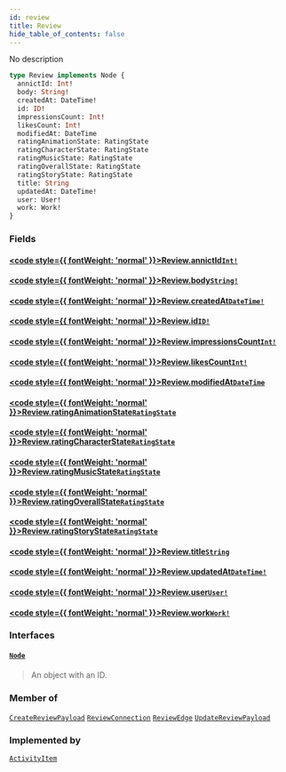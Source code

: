 ```yaml
---
id: review
title: Review
hide_table_of_contents: false
---
```








No description

```graphql
type Review implements Node {
  annictId: Int!
  body: String!
  createdAt: DateTime!
  id: ID!
  impressionsCount: Int!
  likesCount: Int!
  modifiedAt: DateTime
  ratingAnimationState: RatingState
  ratingCharacterState: RatingState
  ratingMusicState: RatingState
  ratingOverallState: RatingState
  ratingStoryState: RatingState
  title: String
  updatedAt: DateTime!
  user: User!
  work: Work!
}
```


### Fields

#### [<code style={{ fontWeight: 'normal' }}>Review.<b>annictId</b></code>](#)<Bullet />[`Int!`](/docs/graphql-api/beta/reference/scalars/int) <Badge class="secondary" text="non-null"/> <Badge class="secondary" text="scalar"/>
> 
> 

#### [<code style={{ fontWeight: 'normal' }}>Review.<b>body</b></code>](#)<Bullet />[`String!`](/docs/graphql-api/beta/reference/scalars/string) <Badge class="secondary" text="non-null"/> <Badge class="secondary" text="scalar"/>
> 
> 

#### [<code style={{ fontWeight: 'normal' }}>Review.<b>createdAt</b></code>](#)<Bullet />[`DateTime!`](/docs/graphql-api/beta/reference/scalars/date-time) <Badge class="secondary" text="non-null"/> <Badge class="secondary" text="scalar"/>
> 
> 

#### [<code style={{ fontWeight: 'normal' }}>Review.<b>id</b></code>](#)<Bullet />[`ID!`](/docs/graphql-api/beta/reference/scalars/id) <Badge class="secondary" text="non-null"/> <Badge class="secondary" text="scalar"/>
> 
> 

#### [<code style={{ fontWeight: 'normal' }}>Review.<b>impressionsCount</b></code>](#)<Bullet />[`Int!`](/docs/graphql-api/beta/reference/scalars/int) <Badge class="secondary" text="non-null"/> <Badge class="secondary" text="scalar"/>
> 
> 

#### [<code style={{ fontWeight: 'normal' }}>Review.<b>likesCount</b></code>](#)<Bullet />[`Int!`](/docs/graphql-api/beta/reference/scalars/int) <Badge class="secondary" text="non-null"/> <Badge class="secondary" text="scalar"/>
> 
> 

#### [<code style={{ fontWeight: 'normal' }}>Review.<b>modifiedAt</b></code>](#)<Bullet />[`DateTime`](/docs/graphql-api/beta/reference/scalars/date-time) <Badge class="secondary" text="scalar"/>
> 
> 

#### [<code style={{ fontWeight: 'normal' }}>Review.<b>ratingAnimationState</b></code>](#)<Bullet />[`RatingState`](/docs/graphql-api/beta/reference/enums/rating-state) <Badge class="secondary" text="enum"/>
> 
> 

#### [<code style={{ fontWeight: 'normal' }}>Review.<b>ratingCharacterState</b></code>](#)<Bullet />[`RatingState`](/docs/graphql-api/beta/reference/enums/rating-state) <Badge class="secondary" text="enum"/>
> 
> 

#### [<code style={{ fontWeight: 'normal' }}>Review.<b>ratingMusicState</b></code>](#)<Bullet />[`RatingState`](/docs/graphql-api/beta/reference/enums/rating-state) <Badge class="secondary" text="enum"/>
> 
> 

#### [<code style={{ fontWeight: 'normal' }}>Review.<b>ratingOverallState</b></code>](#)<Bullet />[`RatingState`](/docs/graphql-api/beta/reference/enums/rating-state) <Badge class="secondary" text="enum"/>
> 
> 

#### [<code style={{ fontWeight: 'normal' }}>Review.<b>ratingStoryState</b></code>](#)<Bullet />[`RatingState`](/docs/graphql-api/beta/reference/enums/rating-state) <Badge class="secondary" text="enum"/>
> 
> 

#### [<code style={{ fontWeight: 'normal' }}>Review.<b>title</b></code>](#)<Bullet />[`String`](/docs/graphql-api/beta/reference/scalars/string) <Badge class="secondary" text="scalar"/>
> 
> 

#### [<code style={{ fontWeight: 'normal' }}>Review.<b>updatedAt</b></code>](#)<Bullet />[`DateTime!`](/docs/graphql-api/beta/reference/scalars/date-time) <Badge class="secondary" text="non-null"/> <Badge class="secondary" text="scalar"/>
> 
> 

#### [<code style={{ fontWeight: 'normal' }}>Review.<b>user</b></code>](#)<Bullet />[`User!`](/docs/graphql-api/beta/reference/objects/user) <Badge class="secondary" text="non-null"/> <Badge class="secondary" text="object"/>
> 
> 

#### [<code style={{ fontWeight: 'normal' }}>Review.<b>work</b></code>](#)<Bullet />[`Work!`](/docs/graphql-api/beta/reference/objects/work) <Badge class="secondary" text="non-null"/> <Badge class="secondary" text="object"/>
> 
> 

### Interfaces

#### [`Node`](/docs/graphql-api/beta/reference/interfaces/node) <Badge class="secondary" text="interface"/>
> An object with an ID.
> 



### Member of

[`CreateReviewPayload`](/docs/graphql-api/beta/reference/objects/create-review-payload)  <Badge class="secondary" text="object"/><Bullet />[`ReviewConnection`](/docs/graphql-api/beta/reference/objects/review-connection)  <Badge class="secondary" text="object"/><Bullet />[`ReviewEdge`](/docs/graphql-api/beta/reference/objects/review-edge)  <Badge class="secondary" text="object"/><Bullet />[`UpdateReviewPayload`](/docs/graphql-api/beta/reference/objects/update-review-payload)  <Badge class="secondary" text="object"/>

### Implemented by

[`ActivityItem`](/docs/graphql-api/beta/reference/unions/activity-item)  <Badge class="secondary" text="union"/>



